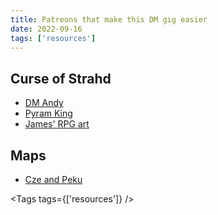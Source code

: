 ```yaml
---
title: Patreons that make this DM gig easier
date: 2022-09-16
tags: ['resources']
---
```


## Curse of Strahd

- [DM Andy](https://patreon.com/DM_Andy?utm_medium=clipboard_copy&utm_source=copyLink&utm_campaign=creatorshare_fan)
- [Pyram King](https://patreon.com/pyramking?utm_medium=clipboard_copy&utm_source=copyLink&utm_campaign=creatorshare_fan)
- [James' RPG art](https://patreon.com/jamesrpgart?utm_medium=clipboard_copy&utm_source=copyLink&utm_campaign=creatorshare_fan)

## Maps

- [Cze and Peku](https://patreon.com/czepeku?utm_medium=clipboard_copy&utm_source=copyLink&utm_campaign=creatorshare_fan)

<Tags tags={['resources']} />
